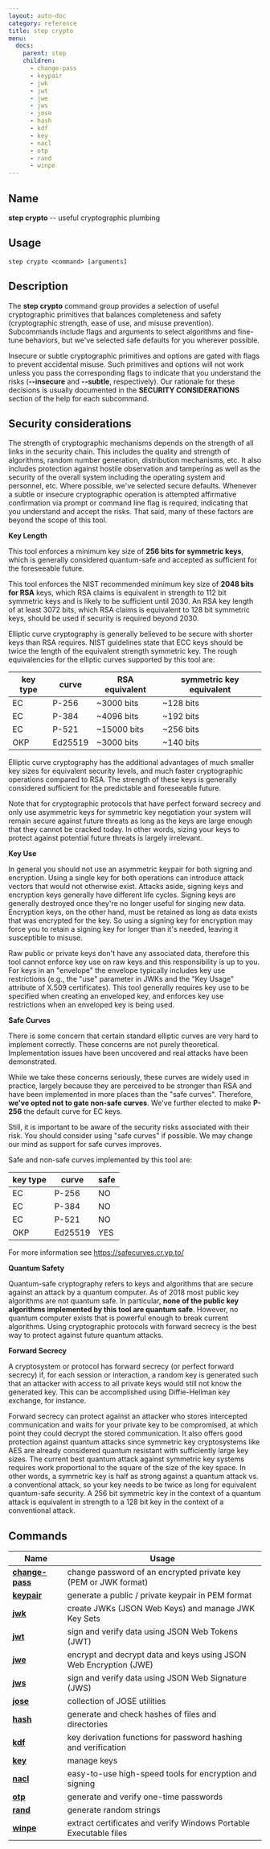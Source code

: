 ```yaml
---
layout: auto-doc
category: reference
title: step crypto
menu:
  docs:
    parent: step
    children:
      - change-pass
      - keypair
      - jwk
      - jwt
      - jwe
      - jws
      - jose
      - hash
      - kdf
      - key
      - nacl
      - otp
      - rand
      - winpe
---
```


## Name
**step crypto** -- useful cryptographic plumbing

## Usage

```raw
step crypto <command> [arguments]
```

## Description

The **step crypto** command group provides a selection of useful cryptographic
primitives that balances completeness and safety (cryptographic strength, ease
of use, and misuse prevention). Subcommands include flags and arguments to
select algorithms and fine-tune behaviors, but we've selected safe defaults for
you wherever possible.

Insecure or subtle cryptographic primitives and options are gated with flags to
prevent accidental misuse. Such primitives and options will not work unless you
pass the corresponding flags to indicate that you understand the risks
(**--insecure** and **--subtle**, respectively). Our rationale for these
decisions is usually documented in the **SECURITY CONSIDERATIONS** section of
the help for each subcommand.

## Security considerations

The strength of cryptographic mechanisms depends on the strength of all links
in the security chain. This includes the quality and strength of algorithms,
random number generation, distribution mechanisms, etc. It also includes
protection against hostile observation and tampering as well as the security of
the overall system including the operating system and personnel, etc. Where
possible, we've selected secure defaults. Whenever a subtle or insecure
cryptographic operation is attempted affirmative confirmation via prompt or
command line flag is required, indicating that you understand and accept the
risks. That said, many of these factors are beyond the scope of this tool.

**Key Length**

This tool enforces a minimum key size of **256 bits for symmetric keys**, which is
   generally considered quantum-safe and accepted as sufficient for the
   foreseeable future.

This tool enforces the NIST recommended minimum key size of **2048 bits for RSA**
   keys, which RSA claims is equivalent in strength to 112 bit symmetric keys and
   is likely to be sufficient until 2030. An RSA key length of at least 3072 bits,
   which RSA claims is equivalent to 128 bit symmetric keys, should be used if
   security is required beyond 2030.

Elliptic curve cryptography is generally believed to be secure with shorter
   keys than RSA requires. NIST guidelines state that ECC keys should be twice the
   length of the equivalent strength symmetric key. The rough equivalencies for
   the elliptic curves supported by this tool are:

| key type | curve   | RSA equivalent | symmetric key equivalent |
   |----------|---------|----------------|--------------------------|
   | EC       | P-256   | ~3000 bits     | ~128 bits                |
   | EC       | P-384   | ~4096 bits     | ~192 bits                |
   | EC       | P-521   | ~15000 bits    | ~256 bits                |
   | OKP      | Ed25519 | ~3000 bits     | ~140 bits                |

Elliptic curve cryptography has the additional advantages of much smaller key
   sizes for equivalent security levels, and much faster cryptographic operations
   compared to RSA. The strength of these keys is generally considered sufficient
   for the predictable and foreseeable future.

Note that for cryptographic protocols that have perfect forward secrecy and
   only use asymmetric keys for symmetric key negotiation your system will remain
   secure against future threats as long as the keys are large enough that they
   cannot be cracked today. In other words, sizing your keys to protect against
   potential future threats is largely irrelevant.

**Key Use**

In general you should not use an asymmetric keypair for both signing and
   encryption. Using a single key for both operations can introduce attack vectors
   that would not otherwise exist. Attacks aside, signing keys and encryption
   keys generally have different life cycles. Signing keys are generally destroyed
   once they're no longer useful for singing new data. Encryption keys, on the
   other hand, must be retained as long as data exists that was encrypted for the
   key. So using a signing key for encryption may force you to retain a signing
   key for longer than it's needed, leaving it susceptible to misuse.

Raw public or private keys don't have any associated data, therefore this
   tool cannot enforce key use on raw keys and this responsibility is up to
   you. For keys in an "envelope" the envelope typically includes key use
   restrictions (e.g., the "use" parameter in JWKs and the "Key Usage"
   attribute of X.509 certificates). This tool generally requires key use to be
   specified when creating an enveloped key, and enforces key use restrictions
   when an enveloped key is being used.

**Safe Curves**

There is some concern that certain standard elliptic curves are very hard to
   implement correctly. These concerns are not purely theoretical. Implementation
   issues have been uncovered and real attacks have been demonstrated.

While we take these concerns seriously, these curves are widely used in
   practice, largely because they are perceived to be stronger than RSA and have
   been implemented in more places than the "safe curves". Therefore, **we've
   opted not to gate non-safe curves**. We've further elected to make **P-256**
   the default curve for EC keys.

Still, it is important to be aware of the security risks associated with their
   risk. You should consider using "safe curves" if possible. We may change our
   mind as support for safe curves improves.

Safe and non-safe curves implemented by this tool are:

| key type | curve   | safe |
   |----------|---------|------|
   | EC       | P-256   | NO   |
   | EC       | P-384   | NO   |
   | EC       | P-521   | NO   |
   | OKP      | Ed25519 | YES  |

For more information see https://safecurves.cr.yp.to/

**Quantum Safety**

Quantum-safe cryptography refers to keys and algorithms that are secure against
   an attack by a quantum computer. As of 2018 most public key algorithms are not
   quantum safe. In particular, **none of the public key algorithms implemented by
   this tool are quantum safe**. However, no quantum computer exists that is
   powerful enough to break current algorithms. Using cryptographic protocols with
   forward secrecy is the best way to protect against future quantum attacks.

**Forward Secrecy**

A cryptosystem or protocol has forward secrecy (or perfect forward secrecy) if,
   for each session or interaction, a random key is generated such that an
   attacker with access to all private keys would still not know the generated
   key. This can be accomplished using Diffie-Hellman key exchange, for instance.

Forward secrecy can protect against an attacker who stores intercepted
   communication and waits for your private key to be compromised, at which point
   they could decrypt the stored communication. It also offers good protection
   against quantum attacks since symmetric key cryptosystems like AES are already
   considered quantum resistant with sufficiently large key sizes. The current
   best quantum attack against symmetric key systems requires work proportional to
   the square of the size of the key space. In other words, a symmetric key is
   half as strong against a quantum attack vs. a conventional attack, so your key
   needs to be twice as long for equivalent quantum-safe security. A 256 bit
   symmetric key in the context of a quantum attack is equivalent in strength to a
   128 bit key in the context of a conventional attack.


## Commands


| Name | Usage |
|---|---|
| **[change-pass](change-pass/)** | change password of an encrypted private key (PEM or JWK format) |
| **[keypair](keypair/)** | generate a public / private keypair in PEM format |
| **[jwk](jwk/)** | create JWKs (JSON Web Keys) and manage JWK Key Sets |
| **[jwt](jwt/)** | sign and verify data using JSON Web Tokens (JWT) |
| **[jwe](jwe/)** | encrypt and decrypt data and keys using JSON Web Encryption (JWE) |
| **[jws](jws/)** | sign and verify data using JSON Web Signature (JWS) |
| **[jose](jose/)** | collection of JOSE utilities |
| **[hash](hash/)** | generate and check hashes of files and directories |
| **[kdf](kdf/)** | key derivation functions for password hashing and verification |
| **[key](key/)** | manage keys |
| **[nacl](nacl/)** | easy-to-use high-speed tools for encryption and signing |
| **[otp](otp/)** | generate and verify one-time passwords |
| **[rand](rand/)** | generate random strings |
| **[winpe](winpe/)** | extract certificates and verify Windows Portable Executable files |

